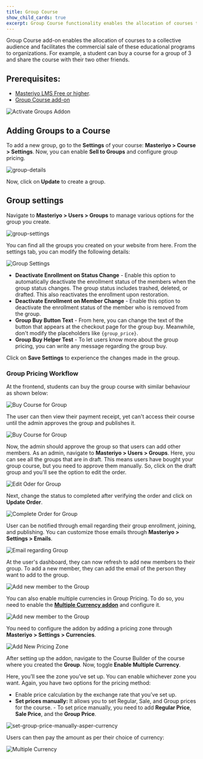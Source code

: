 ```yaml
---
title: Group Course
show_child_cards: true
excerpt: Group Course functionality enables the allocation of courses to a collective audience and facilitates the commercial sale of these educational programs to organizations, as example.
---
```


Group Course add-on enables the allocation of courses to a collective audience and facilitates the commercial sale of these educational programs to organizations. For example, a student can buy a course for a group of 3 and share the course with their two other friends.

## Prerequisites:

- [Masteriyo LMS Free or higher](https://docs.masteriyo.com/getting-started/installation).
- [Group Course add-on](https://docs.masteriyo.com/getting-started/activate-masteriyo-addons)

![Activate Groups Addon](https://raw.githubusercontent.com/Masteriyo/masteriyo-docs/main/assets/images/group-course/enable-groups-addon.png)

## Adding Groups to a Course

To add a new group, go to the **Settings** of your course: **Masteriyo > Course > Settings**.
Now, you can enable **Sell to Groups** and configure group pricing.

![group-details](https://raw.githubusercontent.com/Masteriyo/masteriyo-docs/main/assets/images/group-course/set-group-pricing.png)

Now, click on **Update** to create a group.

## Group settings

Navigate to **Masteriyo > Users > Groups** to manage various options for the group you create.

![group-settings](https://raw.githubusercontent.com/Masteriyo/masteriyo-docs/main/assets/images/group-course/navigate-to-users-groups.png)

You can find all the groups you created on your website from here. From the settings tab, you can modify the following details:

![Group Settings](https://raw.githubusercontent.com/Masteriyo/masteriyo-docs/main/assets/images/group-course/group-settings.png)

- **Deactivate Enrollment on Status Change** - Enable this option to automatically deactivate the enrollment status of the members when the group status changes. The group status includes trashed, deleted, or drafted. This also reactivates the enrollment upon restoration.
- **Deactivate Enrollment on Member Change** - Enable this option to deactivate the enrollment status of the member who is removed from the group.
- **Group Buy Button Text** - From here, you can change the text of the button that appears at the checkout page for the group buy. Meanwhile, don't modify the placeholders like `{group_price}`.
- **Group Buy Helper Test** - To let users know more about the group pricing, you can write any message regarding the group buy.

Click on **Save Settings** to experience the changes made in the group.

### Group Pricing Workflow

At the frontend, students can buy the group course with similar behaviour as shown below:

![Buy Course for Group](https://raw.githubusercontent.com/Masteriyo/masteriyo-docs/main/assets/images/group-course/buy-group-course.gif)

The user can then view their payment receipt, yet can't access their course until the admin approves the group and publishes it.

![Buy Course for Group](https://raw.githubusercontent.com/Masteriyo/masteriyo-docs/main/assets/images/group-course/user-account-dashboard-after-buying-group-before-approval.gif)

Now, the admin should approve the group so that users can add other members. As an admin, navigate to **Masteriyo > Users > Groups**. Here, you can see all the groups that are in draft. This means users have bought your group course, but you need to approve them manually. So, click on the draft group and you'll see the option to edit the order.

![Edit Oder for Group](https://raw.githubusercontent.com/Masteriyo/masteriyo-docs/main/assets/images/group-course/edit-group-order.png)

Next, change the status to completed after verifying the order and click on **Update Order**.

![Complete Order for Group](https://raw.githubusercontent.com/Masteriyo/masteriyo-docs/main/assets/images/group-course/complete-order.png)

User can be notified through email regarding their group enrollment, joining, and publishing. You can customize those emails through **Masteriyo > Settings > Emails**.

![Email regarding Group](https://raw.githubusercontent.com/Masteriyo/masteriyo-docs/main/assets/images/group-course/email-to-student-regarding-group.png)

At the user's dashboard, they can now refresh to add new members to their group. To add a new member, they can add the email of the person they want to add to the group.

![Add new member to the Group](https://raw.githubusercontent.com/Masteriyo/masteriyo-docs/main/assets/images/group-course/add-members-to-group.png)

You can also enable multiple currencies in Group Pricing. To do so, you need to enable the **[Multiple Currency addon](https://docs.masteriyo.com/free-addons/multiple-currency)** and configure it.

![Add new member to the Group](https://raw.githubusercontent.com/Masteriyo/masteriyo-docs/main/assets/images/group-course/toggle-to-enable-multiple-currency-addon.png)

You need to configure the addon by adding a pricing zone through **Masteriyo > Settings > Currencies**.

![Add New Pricing Zone](https://raw.githubusercontent.com/Masteriyo/masteriyo-docs/main/assets/images/group-course/add-new-pricing-zone.png)

After setting up the addon, navigate to the Course Builder of the course where you created the **Group**. Now, toggle **Enable Multiple Currency**.

Here, you’ll see the zone you’ve set up. You can enable whichever zone you want. Again, you have two options for the pricing method:

- Enable price calculation by the exchange rate that you’ve set up.
- **Set prices manually:** It allows you to set Regular, Sale, and Group prices for the course. - To set price manually, you need to add **Regular Price**, **Sale Price**, and the **Group Price**.

![set-group-price-manually-asper-currency](https://raw.githubusercontent.com/Masteriyo/masteriyo-docs/main/assets/images/group-course/enable-multiple-currency-in-group.png)

Users can then pay the amount as per their choice of currency:

![Multiple Currency](https://raw.githubusercontent.com/Masteriyo/masteriyo-docs/main/assets/images/group-course/group-course-with-multiple-currency.png)
